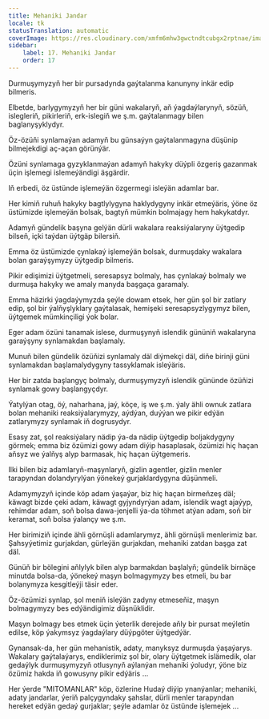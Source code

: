 ```yaml
---
title: Mehaniki Jandar
locale: tk
statusTranslation: automatic
coverImage: https://res.cloudinary.com/xmfm6mhw3gwctndtcubgx2rptnae/image/upload/v1740468922/small_cover_tratado_de_psicologia_revolucionaria_a4c0dca4e0.webp
sidebar:
    label: 17. Mehaniki Jandar
    order: 17
---
```

Durmuşymyzyň her bir pursadynda gaýtalanma kanunyny inkär edip bilmeris.

Elbetde, barlygymyzyň her bir güni wakalaryň, aň ýagdaýlarynyň, sözüň, islegleriň, pikirleriň, erk-islegiň we ş.m. gaýtalanmagy bilen baglanyşyklydyr.

Öz-özüňi synlamaýan adamyň bu günsaýyn gaýtalanmagyna düşünip bilmejekdigi aç-açan görünýär.

Özüni synlamaga gyzyklanmaýan adamyň hakyky düýpli özgeriş gazanmak üçin işlemegi islemeýändigi äşgärdir.

Iň erbedi, öz üstünde işlemeýän özgermegi isleýän adamlar bar.

Her kimiň ruhuň hakyky bagtlylygyna haklydygyny inkär etmeýäris, ýöne öz üstümizde işlemeýän bolsak, bagtyň mümkin bolmajagy hem hakykatdyr.

Adamyň gündelik başyna gelýän dürli wakalara reaksiýalaryny üýtgedip bilseň, içki taýdan üýtgäp bilersiň.

Emma öz üstümizde çynlakaý işlemeýän bolsak, durmuşdaky wakalara bolan garaýşymyzy üýtgedip bilmeris.

Pikir edişimizi üýtgetmeli, seresapsyz bolmaly, has çynlakaý bolmaly we durmuşa hakyky we amaly manyda başgaça garamaly.

Emma häzirki ýagdaýymyzda şeýle dowam etsek, her gün şol bir zatlary edip, şol bir ýalňyşlyklary gaýtalasak, hemişeki seresapsyzlygymyz bilen, üýtgemek mümkinçiligi ýok bolar.

Eger adam özüni tanamak islese, durmuşynyň islendik gününiň wakalaryna garaýşyny synlamakdan başlamaly.

Munuň bilen gündelik özüňizi synlamaly däl diýmekçi däl, diňe birinji güni synlamakdan başlamalydygyny tassyklamak isleýäris.

Her bir zatda başlangyç bolmaly, durmuşymyzyň islendik gününde özüňizi synlamak gowy başlangyçdyr.

Ýatylýan otag, öý, naharhana, jaý, köçe, iş we ş.m. ýaly ähli ownuk zatlara bolan mehaniki reaksiýalarymyzy, aýdýan, duýýan we pikir edýän zatlarymyzy synlamak iň dogrusydyr.

Esasy zat, şol reaksiýalary nädip ýa-da nädip üýtgedip boljakdygyny görmek; emma biz özümizi gowy adam diýip hasaplasak, özümizi hiç haçan aňsyz we ýalňyş alyp barmasak, hiç haçan üýtgemeris.

Ilki bilen biz adamlaryň-maşynlaryň, gizlin agentler, gizlin menler tarapyndan dolandyrylýan ýönekeý gurjaklardygyna düşünmeli.

Adamymyzyň içinde köp adam ýaşaýar, biz hiç haçan birmeňzeş däl; käwagt bizde çeki adam, käwagt gyjyndyrýan adam, islendik wagt ajaýyp, rehimdar adam, soň bolsa dawa-jenjelli ýa-da töhmet atýan adam, soň bir keramat, soň bolsa ýalançy we ş.m.

Her birimiziň içinde ähli görnüşli adamlarymyz, ähli görnüşli menlerimiz bar. Şahsyýetimiz gurjakdan, gürleýän gurjakdan, mehaniki zatdan başga zat däl.

Günüň bir bölegini aňlylyk bilen alyp barmakdan başlalyň; gündelik birnäçe minutda bolsa-da, ýönekeý maşyn bolmagymyzy bes etmeli, bu bar bolanymyza kesgitleýji täsir eder.

Öz-özümizi synlap, şol meniň isleýän zadyny etmeseňiz, maşyn bolmagymyzy bes edýändigimiz düşnüklidir.

Maşyn bolmagy bes etmek üçin ýeterlik derejede aňly bir pursat meýletin edilse, köp ýakymsyz ýagdaýlary düýpgöter üýtgedýär.

Gynansak-da, her gün mehanistik, adaty, manyksyz durmuşda ýaşaýarys. Wakalary gaýtalaýarys, endiklerimiz şol bir, olary üýtgetmek islämedik, olar gedaýlyk durmuşymyzyň otlusynyň aýlanýan mehaniki ýoludyr, ýöne biz özümiz hakda iň gowusyny pikir edýäris ...

Her ýerde "MITOMANLAR" köp, özlerine Hudaý diýip ynanýanlar; mehaniki, adaty jandarlar, ýeriň palçygyndaky şahslar, dürli menler tarapyndan hereket edýän gedaý gurjaklar; şeýle adamlar öz üstünde işlemejek ...

